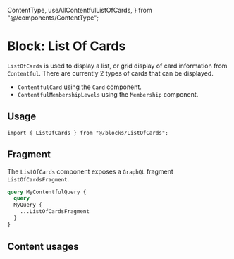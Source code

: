  ContentType,
  useAllContentfulListOfCards,
} from "@/components/ContentType";

<Meta title="Content Types/Block: List Of Cards" />

# Block: List Of Cards

`ListOfCards` is used to display a list, or grid display of card information from `Contentful`. There are currently 2 types of cards that can be displayed.

- `ContentfulCard` using the `Card` component.
- `ContentfulMembershipLevels` using the `Membership` component.

## Usage

```tsx
import { ListOfCards } from "@/blocks/ListOfCards";
```

## Fragment

The `ListOfCards` component exposes a `GraphQL` fragment `ListOfCardsFragment`.

```graphql
query MyContentfulQuery {
  query
  MyQuery {
    ...ListOfCardsFragment
  }
}
```

## Content usages

<ContentType query={useAllContentfulListOfCards} component={ListOfCards} />
